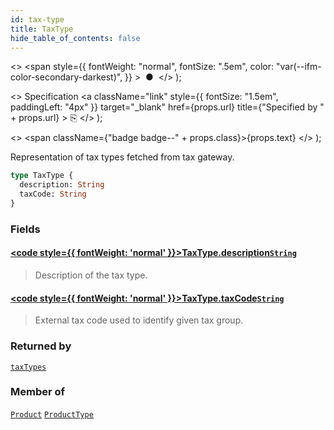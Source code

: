 ```yaml
---
id: tax-type
title: TaxType
hide_table_of_contents: false
---
```


  <>
    <span
      style={{
        fontWeight: "normal",
        fontSize: ".5em",
        color: "var(--ifm-color-secondary-darkest)",
      }}
    >
      &nbsp;●&nbsp;
    </span>
  </>
);

  <>
    Specification
    <a
      className="link"
      style={{ fontSize: "1.5em", paddingLeft: "4px" }}
      target="\_blank"
      href={props.url}
      title={"Specified by " + props.url}
    >
      ⎘
    </a>
  </>
);

  <>
    <span className={"badge badge--" + props.class}>{props.text}</span>
  </>
);

Representation of tax types fetched from tax gateway.

```graphql
type TaxType {
  description: String
  taxCode: String
}
```

### Fields

#### [<code style={{ fontWeight: 'normal' }}>TaxType.<b>description</b></code>](#)<Bullet />[`String`](../../../storefront/miscellaneous/scalars/string) <Badge class="secondary" text="scalar"/>

> Description of the tax type.

#### [<code style={{ fontWeight: 'normal' }}>TaxType.<b>taxCode</b></code>](#)<Bullet />[`String`](../../../storefront/miscellaneous/scalars/string) <Badge class="secondary" text="scalar"/>

> External tax code used to identify given tax group.

### Returned by

[`taxTypes`](../../../storefront/taxes/queries/tax-types) <Badge class="secondary" text="query"/>

### Member of

[`Product`](../../../storefront/products/objects/product) <Badge class="secondary" text="object"/><Bullet />[`ProductType`](../../../storefront/products/objects/product-type) <Badge class="secondary" text="object"/>
